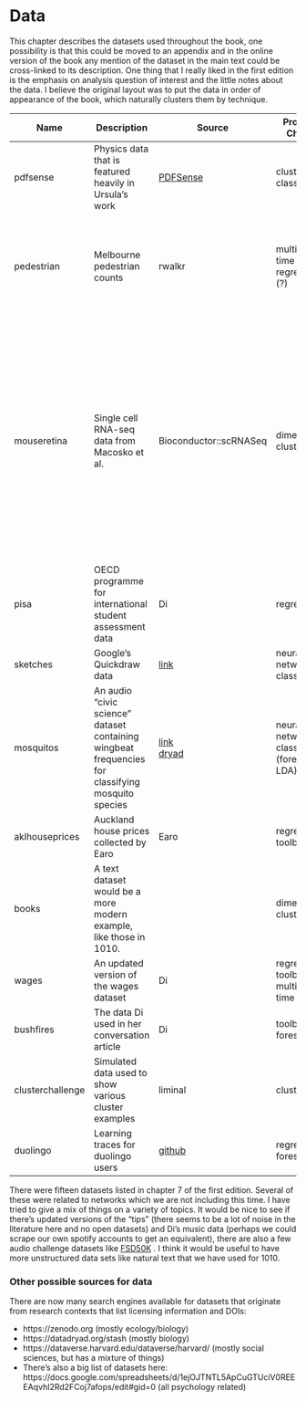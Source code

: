 # Data {#data}

This chapter describes the datasets used throughout the book, one possibility
is that this could be moved to an appendix and in the online version of the
book any mention of the dataset in the main text
could be cross-linked to its description. One
thing that I really liked in the first edition is the emphasis on analysis
question of interest and the little notes about the data. I believe the
original layout was to put the data in order of appearance of the book, which
naturally clusters them by technique.

| Name             | Description                                                                                           | Source                                                                                                                  | Proposed Chapter                                    | Other Notes                                                                                                                                                                                              |
|------------------|-------------------------------------------------------------------------------------------------------|-------------------------------------------------------------------------------------------------------------------------|-----------------------------------------------------|----------------------------------------------------------------------------------------------------------------------------------------------------------------------------------------------------------|
| pdfsense         | Physics data that is featured heavily in Ursula's work                                                | [PDFSense](https://metapdf.hepforge.org/PDFSense/)                                                                      | clustering, classification                          | An update to prim7                                                                                                                                                                                       |
| pedestrian       | Melbourne pedestrian counts                                                                           | rwalkr                                                                                                                  | multivariate time series, regression (?)            | It could be turned into a multivariate time <br>series with the addition of weather information.                                                                                                         |
| mouseretina      | Single cell RNA-seq data from Macosko et al.                                                          | Bioconductor::scRNASeq                                                                                                  | dimension, clustering                               | Used in the liminal paper, <br>one concern is that there a lot of nuances to processing the<br>data that might need to be explained. <br>An updated version of the arabidopsis expression data from 1e.  |
| pisa             | OECD programme for international student assessment data                                              | Di                                                                                                                      | regression                                          | would need to check usage agreements                                                                                                                                                                     |
| sketches         | Google's Quickdraw data                                                                               | [link](https://quickdraw.withgoogle.com/)                                                                                       | neural networks, classification                     |                                                                                                                                                                                                          |
| mosquitos        | An audio "civic science" dataset containing wingbeat <br>frequencies for classifying mosquito species | [link](https://elifesciences.org/articles/27854)<br>[dryad](https://datadryad.org/stash/dataset/doi:10.5061/dryad.98d7) | neural networks, <br>classification (forests / LDA) |                                                                                                                                                                                                          |
| aklhouseprices   | Auckland house prices collected by Earo                                                               | Earo                                                                                                                    | regression, toolbox                                 | would need to check usage agreements                                                                                                                                                                     |
| books            | A text dataset would be a more modern example,<br>like those in 1010.                                 |                                                                                                                         | dimension, clustering                               |                                                                                                                                                                                                          |
| wages            | An updated version of the wages dataset                                                               | Di                                                                                                                      | regression, toolbox, multivariate time series       |                                                                                                                                                                                                          |
| bushfires        | The data Di used in her conversation article                                                          | Di                                                                                                                      | toolbox, forests                                    |                                                                                                                                                                                                          |
| clusterchallenge | Simulated data used to show various cluster examples                                                  | liminal                                                                                                                 | clustering                                          |                                                                                                                                                                                                          |
| duolingo         | Learning traces for duolingo users                                                                    | [github](https://github.com/duolingo/halflife-regression)                                                               | regression, forests                                 | CCBY                                                                                                                                                                                                     |


There were fifteen datasets listed in chapter 7 of the first edition. Several
of these were related to networks which we are not including this time. I have
tried to give a mix of things on a variety of topics. It would be nice to
see if there's updated versions of the "tips" 
(there seems to be a lot of noise in the literature here and no open datasets) and 
Di's music data (perhaps we could scrape our own spotify accounts to get an equivalent), there are also a few audio challenge datasets like [FSD50K](https://zenodo.org/record/4060432#.YCHksxMzbWY) . I think
it would be useful to have more unstructured data sets like natural text that we have used for 1010.


### Other possible sources for data {-}

There are now many search engines available for datasets that originate
from research contexts that list licensing information and DOIs:

* https://zenodo.org (mostly ecology/biology)
* https://datadryad.org/stash (mostly biology)
* https://dataverse.harvard.edu/dataverse/harvard/ (mostly social sciences, but has a mixture of things)
* There's also a big list of datasets here: https://docs.google.com/spreadsheets/d/1ejOJTNTL5ApCuGTUciV0REEEAqvhI2Rd2FCoj7afops/edit#gid=0 (all psychology related)